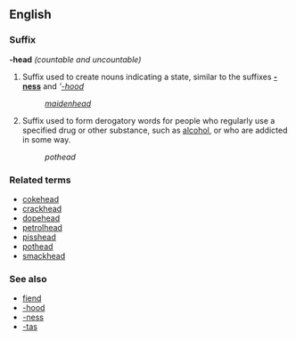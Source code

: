 ==English==
===Suffix===
'''-head''' ''(countable and uncountable)''

# Suffix used to create nouns indicating a state, similar to the suffixes '''[[-ness]]''' and '''[[-hood]]''
#: ''[[maidenhead]]''
# Suffix used to form derogatory words for people who regularly use a specified drug or other substance, such as [[alcohol]], or who are addicted in some way.
#:''pothead''

===Related terms===
*[[cokehead]]
*[[crackhead]]
*[[dopehead]]
*[[petrolhead]]
*[[pisshead]]
*[[pothead]]
*[[smackhead]]

===See also===
*[[fiend]]
*[[-hood]]
*[[-ness]]
*[[-tas]]